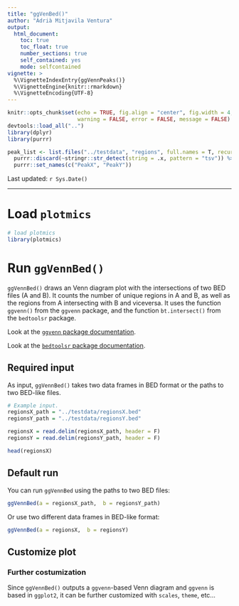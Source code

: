 ```yaml
---
title: "ggVenBed()"
author: "Adrià Mitjavila Ventura"
output:
  html_document:
    toc: true
    toc_float: true
    number_sections: true
    self_contained: yes
    mode: selfcontained
vignette: >
  %\VignetteIndexEntry{ggVennPeaks()}
  %\VignetteEngine{knitr::rmarkdown}
  %\VignetteEncoding{UTF-8}
---
```


```r
knitr::opts_chunk$set(echo = TRUE, fig.align = "center", fig.width = 4, fig.height = 4, 
                      warning = FALSE, error = FALSE, message = FALSE)
devtools::load_all("..")
library(dplyr)
library(purrr)

peak_list <- list.files("../testdata", "regions", full.names = T, recursive = T) %>%
  purrr::discard(~stringr::str_detect(string = .x, pattern = "tsv")) %>%
  purrr::set_names(c("PeakX", "PeakY")) 
```

Last updated: `r Sys.Date()`

***

# Load `plotmics`

```r
# load plotmics
library(plotmics)
```

# Run `ggVennBed()`

`ggVennBed()` draws an Venn diagram plot with the intersections of two BED files (A and B). It counts the number of unique regions in A and B, as well as the regions from A intersecting with B and viceversa. It uses the function `ggvenn()` from the `ggvenn` package, and the function `bt.intersect()` from the `bedtoolsr` package.

Look at the [`ggvenn` package documentation](https://github.com/yanlinlin82/ggvenn).

Look at the [`bedtoolsr` package documentation](https://github.com/PhanstielLab/bedtoolsr).

## Required input

As input, `ggVennBed()` takes two data frames in BED format or the paths to two BED-like files.

```r
# Example input. 
regionsX_path = "../testdata/regionsX.bed"
regionsY_path = "../testdata/regionsY.bed"

regionsX = read.delim(regionsX_path, header = F)
regionsY = read.delim(regionsY_path, header = F)

head(regionsX)
```

## Default run

You can run `ggVennBed` using the paths to two BED files:

```r
ggVennBed(a = regionsX_path,  b = regionsY_path)
```

Or use two different data frames in BED-like format:

```r
ggVennBed(a = regionsX,  b = regionsY)
```

## Customize plot

### Further costumization

Since `ggVennBed()` outputs a `ggvenn`-based Venn diagram and `ggvenn` is based in `ggplot2`, it can be further customized with `scales`, `theme`, etc...

